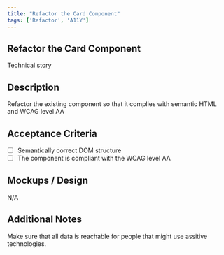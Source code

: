 ```yaml
---
title: "Refactor the Card Component"
tags: ['Refactor', 'A11Y']
---
```


## Refactor the Card Component

Technical story

## Description

Refactor the existing component so that it complies with semantic HTML and WCAG level AA

## Acceptance Criteria

- [ ] Semantically correct DOM structure
- [ ] The component is compliant with the WCAG level AA

## Mockups / Design

N/A

## Additional Notes

Make sure that all data is reachable for people that might use assitive technologies.
